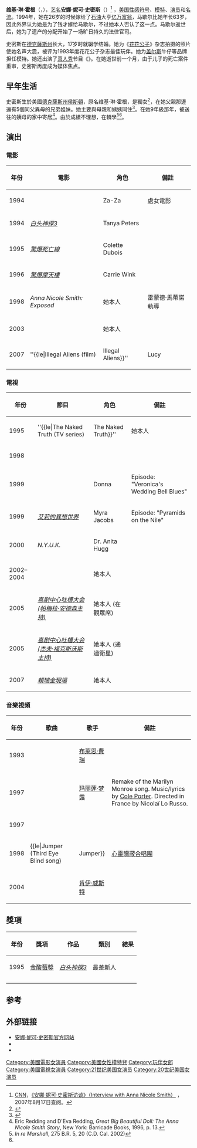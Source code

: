{{expand|time=2012-09-09T21:00:48+00:00}}
{{Infobox entertainer
| type  = 女演员
| image = Anna Nicole Smith.jpg
| name = 安娜·妮可·史密斯
| 英文名     = Anna Nicole Smith
| homepage   = {{URL|www.annanicole.com}}
| caption    = 史密斯在2005年MTV音乐奖颁奖典礼红地毯
| birthname  = 维基·琳·霍根（Vickie Lynn Hogan）
| birthdate  = {{birth_date|1967|11|28}}
| location   = {{USA}}[[德克薩斯州|德克薩斯州]][[休斯敦|休斯敦]]
| deathdate  = {{death_date_and_age|2007|2|8|1967|11|28}}
| deathplace = {{USA}}[[佛罗里达州|佛罗里达州]][[好莱坞|好莱坞]]
| spouse = 比利·史密斯（1985年-1993年） <br /> {{tsl|en|J. Howard Marshall||J·霍华德·马歇尔}}（1994年-1995年）
}}
'''维基·琳·霍根'''（{{lang-en|Vickie Lynn Hogan}}，{{bd|1967年|11月28日|2007年|2月8日|catIdx=Hogan, Vickie Lynn}}），[[艺名|艺名]]'''安娜·妮可·史密斯'''（{{lang|en|Anna Nicole Smith}}）<ref name=cnn>[[CNN|CNN]]，[http://transcripts.cnn.com/TRANSCRIPTS/0205/29/lkl.00.html 《安娜·妮可·史密斯访谈》（Interview with Anna Nicole Smith）] {{Wayback|url=http://transcripts.cnn.com/TRANSCRIPTS/0205/29/lkl.00.html |date=20200719075446 }}，2007年8月17日查阅。</ref> ，[[美国|美国]][[性感符号|性感符号]]、[[模特|模特]]、[[演员|演员]]和[[名流|名流]]。1994年，她在26岁的时候嫁给了[[石油|石油]]大亨[[亿万富翁|亿万富翁]]{{tsl|en|J. Howard Marshall||J·霍华德·马歇尔}}，马歇尔比她年长63岁，因此外界认为她是为了钱才嫁给马歇尔，不过她本人否认了这一点。马歇尔逝世后，她为了遗产的分配开始了一场旷日持久的法律官司。

史密斯在[[德克薩斯州|德克薩斯州]]长大，17岁时就辍学结婚。她为《[[花花公子|花花公子]]》杂志拍摄的照片使她名声大震，被评为1993年度花花公子杂志最佳玩伴。她为[[盖尔斯|盖尔斯]]牛仔等品牌担任模特。她还出演了[[真人秀|真人秀]]节目《{{tsl|en|The Anna Nicole Show|安娜·妮可真人秀}}》。在她逝世前一个月，由于儿子{{tsl|en|Daniel Wayne Smith|丹尼尔·韦恩·史密斯}}的死亡案件重审，史密斯再度成为媒体焦点。

==早年生活==
史密斯生於美國[[德克薩斯州|德克薩斯州]][[侯斯頓|侯斯頓]]，原名维基·琳·霍根，是獨女<ref>{{Cite web|title=Virgie Mae Hart-Arthur|url=https://www.kleinfh.com/obituary/6597732|url-status=live|archive-url=https://web.archive.org/web/20210419074809/https://www.kleinfh.com/obituary/6597732|archive-date=April 19, 2021|access-date=April 19, 2021|website=Klein Funeral Homes and Memorial Parks}}</ref>，在她父親那邊還有5個同父異母的兄弟姐妹。她主要與母親和姨姨同住<ref name=Stoddard>{{cite news|url=https://news.yahoo.com/s/nm/20070209/us_nm/annanicole_mexia_dc|archive-url=https://web.archive.org/web/20070212044127/http://news.yahoo.com/s/nm/20070209/us_nm/annanicole_mexia_dc|archive-date=February 12, 2007|title=High school remembers Anna Nicole – barely|author1=Ed Stoddard|author2=Jessica Rinaldi|agency=Reuters|access-date=February 14, 2007|date=February 9, 2007}}</ref>。在她9年級那年，被送往{{le|墨西亞 (德克薩斯州)|Mexia, Texas|墨西亞}}的姨母的家中寄居<ref>Eric Redding and D'Eva Redding, ''Great Big Beautiful Doll: The Anna Nicole Smith Story'', New York: Barricade Books, 1996, p. 13.</ref>。由於成績不理想，在{{le|高中2年級 (美國)|Sophomore|高中2年級}}輟學<ref>''In re Marshall'', 275 B.R. 5, 20 (C.D. Cal. 2002)</ref><ref name=Stoddard/>。

==演出==
===電影===
{|class="wikitable sortable"
|-
! 年份
! 電影
! 角色
! class="unsortable"| 備註
|-
| 1994
| ''{{le|The Hudsucker Proxy}}''
| Za-Za
| 處女電影
|-
| 1994
| ''[[白头神探3|白头神探3]]''
| Tanya Peters
|
|-
| 1995
| ''[[驚爆死亡線_(1995年電影)|驚爆死亡線]]''
| Colette Dubois
|
|-
| 1996
| ''[[驚爆摩天樓|驚爆摩天樓]]''
| Carrie Wink
|
|-
| 1998
| ''Anna Nicole Smith: Exposed''
| 她本人
| 雷蒙德·馬蒂諾執導
|-
| 2003
| ''{{le|Wasabi Tuna}}''
| 她本人
|
|-
| 2007
| ''{{le|Illegal Aliens (film)||Illegal Aliens}}''
| Lucy
| 大衛·詹科拉執導，史密斯列為製片人
|}

===電視===
{| class="wikitable sortable"
|-
! 年份
! 節目
! 角色
! class="unsortable"| 備註
|-
| 1995
| ''{{le|The Naked Truth (TV series)||The Naked Truth}}''
| 她本人
| Episode: "Wilde Again"
|-
| 1998
| ''{{le|Sin City Spectacular}}''
|
|
|-
| 1999
| ''{{le|Veronica's Closet}}''
| Donna
| Episode: "Veronica's Wedding Bell Blues"
|-
| 1999
| ''[[艾莉的異想世界|艾莉的異想世界]]''
| Myra Jacobs
| Episode: "Pyramids on the Nile"
|-
| 2000
| ''N.Y.U.K.''
| Dr. Anita Hugg
|
|-
| 2002–2004
| ''{{le|The Anna Nicole Show}}''
| 她本人
|
|-
| 2005
| ''[[喜剧中心吐槽大会|喜剧中心吐槽大会 (帕梅拉·安德森主持)]]''
| 她本人 (在觀眾席)
|
|-
| 2005
| ''[[喜剧中心吐槽大会|喜剧中心吐槽大会 (杰夫·福克斯沃斯主持)]]''
| 她本人 (通過衛星)
|
|-
| 2007
| ''[[賴瑞金現場|賴瑞金現場]]''
| 她本人
|
|}

===音樂視頻===
{| class="wikitable"
! 年份
! 歌曲
! 歌手
! 備註
|-
| 1993
| {{le|Will You Love Me Tomorrow}}
| [[布萊恩·費瑞|布萊恩·費瑞]]
|
|-
| 1997
| {{le|My Heart Belongs to Daddy}}
| [[玛丽莲·梦露|玛丽莲·梦露]]
| Remake of the Marilyn Monroe song. Music/lyrics by [[Cole_Porter|Cole Porter]]. Directed in France by Nicolaï Lo Russo.
|-
| 1997
| {{le|You Win, I Lose}}
| {{le|Supertramp}}
|
|-
| 1998
|{{le|Jumper (Third Eye Blind song)||Jumper}}
| [[心靈矇蔽合唱團|心靈矇蔽合唱團]]
|
|-
| 2004
| {{le|The New Workout Plan}}
| [[肯伊·威斯特|肯伊·威斯特]]
|
|}

==獎項==
{| class="wikitable"
|-
! 年份
! 獎項
! 作品
! 類別
! 結果
|-
| 1995
| [[金酸莓獎|金酸莓獎]]
| ''[[白头神探3|白头神探3]]''
| 最差新人
| {{won}}
|-
|-
|}

==参考==
{{reflist|2}}

==外部链接==
{{wikiquote|Anna Nicole Smith|安娜·妮可·史密斯|en}} {{commons|Anna Nicole Smith|安娜·妮可·史密斯}} 
*[http://www.annanicole.com/ 安娜·妮可·史密斯官方网站] {{Wayback|url=http://www.annanicole.com/ |date=20201101021506 }}
*{{imdb name|id=0000645|name=安娜·妮可·史密斯}}
*{{nndb name|id=512/000023443|name=安娜·妮可·史密斯}}

{{Authority control}}
{{DEFAULTSORT:Smith, Anna Nicole}}
[[Category:美國電影女演員|Category:美國電影女演員]]
[[Category:美國女性模特兒|Category:美國女性模特兒]]
[[Category:玩伴女郎|Category:玩伴女郎]]
[[Category:美國電視女演員|Category:美國電視女演員]]
[[Category:21世纪美国女演员|Category:21世纪美国女演员]]
[[Category:20世纪美国女演员|Category:20世纪美国女演员]]